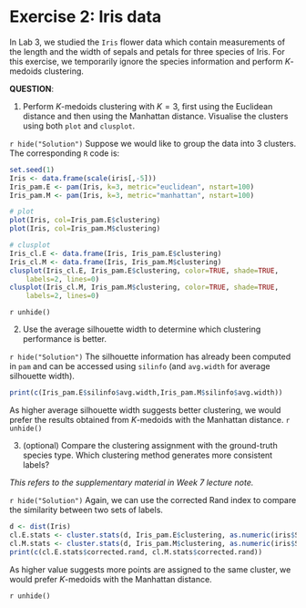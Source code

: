 # Exercise 2: Iris data

In Lab 3, we studied the `Iris` flower data which contain measurements of the length and the width of sepals and petals for three species of Iris. For this exercise, we temporarily ignore the species information and perform $K$-medoids clustering. 

**QUESTION**:

1. Perform $K$-medoids clustering with $K=3$, first using the Euclidean distance and then using the Manhattan distance. Visualise the clusters using both `plot` and `clusplot`. 

`r hide("Solution")`
Suppose we would like to group the data into 3 clusters. The corresponding `R` code is:
```r
set.seed(1)
Iris <- data.frame(scale(iris[,-5]))
Iris_pam.E <- pam(Iris, k=3, metric="euclidean", nstart=100)
Iris_pam.M <- pam(Iris, k=3, metric="manhattan", nstart=100)

# plot
plot(Iris, col=Iris_pam.E$clustering)
plot(Iris, col=Iris_pam.M$clustering)

# clusplot
Iris_cl.E <- data.frame(Iris, Iris_pam.E$clustering)
Iris_cl.M <- data.frame(Iris, Iris_pam.M$clustering)
clusplot(Iris_cl.E, Iris_pam.E$clustering, color=TRUE, shade=TRUE,
  	labels=2, lines=0)
clusplot(Iris_cl.M, Iris_pam.M$clustering, color=TRUE, shade=TRUE,
  	labels=2, lines=0)
```
`r unhide()`

2. Use the average silhouette width to determine which clustering performance is better. 

`r hide("Solution")`
The silhouette information has already been computed in `pam` and can be accessed using `silinfo` (and `avg.width` for average silhouette width). 
```r
print(c(Iris_pam.E$silinfo$avg.width,Iris_pam.M$silinfo$avg.width))
```
As higher average silhouette width suggests better clustering, we would prefer the results obtained from $K$-medoids with the Manhattan distance. 
`r unhide()`

3. (optional) Compare the clustering assignment with the ground-truth species type. Which clustering method generates more consistent labels?  

*This refers to the supplementary material in Week 7 lecture note.*

`r hide("Solution")`
Again, we can use the corrected Rand index to compare the similarity between two sets of labels. 
```r
d <- dist(Iris)
cl.E.stats <- cluster.stats(d, Iris_pam.E$clustering, as.numeric(iris$Species))
cl.M.stats <- cluster.stats(d, Iris_pam.M$clustering, as.numeric(iris$Species))
print(c(cl.E.stats$corrected.rand, cl.M.stats$corrected.rand))
```
As higher value suggests more points are assigned to the same cluster, we would prefer $K$-medoids with the Manhattan distance. 

`r unhide()`
